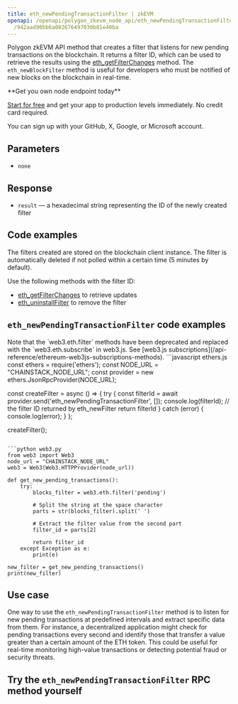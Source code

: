 ---
title: eth_newPendingTransactionFilter | zkEVM
openapi: /openapi/polygon_zkevm_node_api/eth_newPendingTransactionFilter.json POST
  /942aad90bb6a082676497030b81e40ba
---

Polygon zkEVM API method that creates a filter that listens for new pending transactions on the blockchain. It returns a filter ID, which can be used to retrieve the results using the [eth\_getFilterChanges](/api-reference/polygon_zkevm_node_api/eth_getFilterChanges) method. The `eth_newBlockFilter` method is useful for developers who must be notified of new blocks on the blockchain in real-time.

<Check>
**Get you own node endpoint today**

[Start for free](https://console.chainstack.com/) and get your app to production levels immediately. No credit card required.

You can sign up with your GitHub, X, Google, or Microsoft account.
</Check>


## Parameters

* `none`

## Response

* `result` — a hexadecimal string representing the ID of the newly created filter

## Code examples

<Warning>
The filters created are stored on the blockchain client instance. The filter is automatically deleted if not polled within a certain time (5 minutes by default).
</Warning>


Use the following methods with the filter ID:

* [eth\_getFilterChanges](/api-reference/polygon_zkevm_node_api/eth_getFilterChanges) to retrieve updates
* [eth\_uninstallFilter](/api-reference/polygon_zkevm_node_api/eth_uninstallFilter) to remove the filter

## `eth_newPendingTransactionFilter` code examples

<Note>
Note that the `web3.eth.filter` methods have been deprecated and replaced with the `web3.eth.subscribe` in web3.js. See [web3.js subscriptions](/api-reference/ethereum-web3js-subscriptions-methods).
</Note>

<CodeGroup>
```javascript ethers.js
const ethers = require('ethers');
const NODE_URL = "CHAINSTACK_NODE_URL";
const provider = new ethers.JsonRpcProvider(NODE_URL);

const createFilter = async () => {
  try {
    const filterId = await provider.send('eth_newPendingTransactionFilter', []);
    console.log(filterId); // the filter ID returned by eth_newFilter
    return filterId
  } catch (error) {
    console.log(error);
  }
};

createFilter();
```

```python web3.py
from web3 import Web3  
node_url = "CHAINSTACK_NODE_URL" 
web3 = Web3(Web3.HTTPProvider(node_url))

def get_new_pending_transactions():
    try:
        blocks_filter = web3.eth.filter('pending')

        # Split the string at the space character
        parts = str(blocks_filter).split(' ')

        # Extract the filter value from the second part
        filter_id = parts[2]

        return filter_id
    except Exception as e:
        print(e)

new_filter = get_new_pending_transactions()
print(new_filter)
```
</CodeGroup>


## Use case

One way to use the `eth_newPendingTransactionFilter` method is to listen for new pending transactions at predefined intervals and extract specific data from them. For instance, a decentralized application might check for pending transactions every second and identify those that transfer a value greater than a certain amount of the ETH token. This could be useful for real-time monitoring high-value transactions or detecting potential fraud or security threats.

## Try the `eth_newPendingTransactionFilter` RPC method yourself